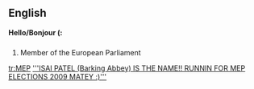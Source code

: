 ==English== '''Hello/Bonjour (:'''

==={{initialism}}===
{{en-noun}}

# Member of the European Parliament

[[tr:MEP]] [['''ISAI PATEL (Barking Abbey) IS THE NAME!! RUNNIN FOR MEP ELECTIONS 2009 MATEY :)''']]